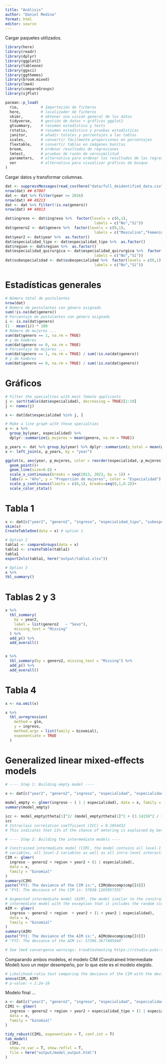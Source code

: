 ```yaml
---
title: "Análisis"
author: "Daniel Medina"
format: html
editor: source
---
```


Cargar paquetes utilizados.

```r
library(here)
library(readr)
library(dplyr)
library(ggplot2)
library(tableone)
library(ggsci)
library(ggthemes)
library(broom.mixed)
library(lme4)
library(compareGroups)
library(sjPlot)

pacman::p_load(
  rio,          # Importación de ficheros
  here,         # localizador de ficheros
  skimr,        # obtener una visión general de los datos
  tidyverse,    # gestión de datos + gráficos ggplot2 
  gtsummary,    # resumen estadístico y tests
  rstatix,      # resumen estadístico y pruebas estadísticas
  janitor,      # añadir totales y porcentajes a las tablas
  scales,       # convertir fácilmente proporciones en porcentajes  
  flextable,    # convertir tablas en imágenes bonitas
  broom,        # ordenar resultados de regresiones
  lmtest,       # pruebas de razón de verosimilitud
  parameters,   # alternativa para ordenar los resultados de las regresiones
  ver           # alternativa para visualizar gráficos de bosque
)
```

Cargar datos y transformar columnas.

```r
dat <- suppressMessages(read_csv(here("data/full_deidentified_data.csv")))
nrow(dat) ## 67007
dat <- dat %>% filter(year >= 2016)
nrow(dat) ## 49213
dat <- dat %>% filter(!is.na(genero))
nrow(dat) ## 48013

dat$ingreso <- dat$ingreso %>%  factor(levels = c(0,1),
                                        labels = c("No","Sí"))
dat$genero2 <- dat$genero %>%  factor(levels = c(0,1),
                                        labels = c("Masculino","Femenino"))
dat$year2 <- dat$year %>%  as.factor()
dat$especialidad_tipo <- dat$especialidad_tipo %>%  as.factor()
dat$region <- dat$region %>%  as.factor()
dat$especialidad_quirurgica <- dat$especialidad_quirurgica %>%  factor(levels = c(0,1),
                                        labels = c("No","Sí"))
dat$subespecialidad <- dat$subespecialidad %>%  factor(levels = c(0,1),
                                        labels = c("No","Sí"))
```


# Estadísticas generales

```r
# Número total de postulantes
nrow(dat)
# Número de postulantes con género asignado
sum(!is.na(dat$genero))
# Porcentaje de postulantes con género asignado
i <- is.na(dat$genero)
(1 - mean(i)) * 100
# Número de mujeres ...
sum(dat$genero == 1, na.rm = TRUE)
# y de hombres
sum(dat$genero == 0, na.rm = TRUE)
# Porcentaje de mujeres ...
sum(dat$genero == 1, na.rm = TRUE) / sum(!is.na(dat$genero))
# y de hombres
sum(dat$genero == 0, na.rm = TRUE) / sum(!is.na(dat$genero))
```

# Gráficos

```r
# Filter the specialties with most female applicants 
j <- sort(table(dat$especialidad), decreasing = TRUE)[1:10]
j <- names(j)

x <- dat[dat$especialidad %in% j, ]

# Make a line graph with those specialties
x <- x %>%
  group_by(year, especialidad) %>%
  dplyr::summarize(p_mujeres = mean(genero, na.rm = TRUE))

p_years <- dat %>% group_by(year) %>% dplyr::summarize(p_total = mean(genero, na.rm = TRUE))
x <- left_join(x, p_years, by = "year")

ggplot(x, aes(year, p_mujeres, color = reorder(especialidad,-p_mujeres))) +
  geom_point()+
  geom_line(size=0.6) +
  scale_x_continuous(breaks = seq(2013, 2023, by = 1)) +
  labs(x = "Año", y = "Proporción de mujeres", color = "Especialidad") +
  scale_y_continuous(limits = c(0,1), breaks=seq(0,1,0.2))+
  scale_color_stata()

```


# Tabla 1

```r
x <- dat[c("year2", "genero2", "ingreso", "especialidad_tipo", "subespecialidad", "region")]
skim(x)
CreateTableOne(data = x) # option 1

# Option 2
tabla1 <- compareGroups(data = x)
tabla1 <- createTable(tabla1)
tabla1  
export2xls(tabla1, here("output/tabla1.xlsx"))

# Option 3
x %>% 
tbl_summary()
```

# Tablas 2 y 3

```r
x %>% 
  tbl_summary(
    by = year2,
    label = list(genero2   ~ "Sexo"),                           
    missing_text = "Missing" 
  ) %>%
  add_p() %>%
  add_overall()


x %>% 
  tbl_summary(by = genero2, missing_text = "Missing") %>%
  add_p() %>%
  add_overall()
```

# Tabla 4

```r
x <- na.omit(x)

x %>%
  tbl_uvregression(
    method = glm,
    y = ingreso,
    method.args = list(family = binomial),
    exponentiate = TRUE
  )
```

# Generalized linear mixed-effects models

```r
# ---- Step 1: Building empty model ----

x <- dat[c("year2", "genero2", "ingreso", "especialidad", "especialidad_tipo", "region")]
   
model_empty <- glmer(ingreso ~ ( 1 | especialidad), data = x, family = "binomial")
summary(model_empty)

icc <- model_empty@theta[1]^2/ (model_empty@theta[1]^2 + (3.14159^2 / 3))
icc
# Intraclass correlation coefficient (ICC) = 0.1954432
# This indicates that 21% of the chance of emtering is explained by between-classroom differences 

# ---- Step 2: Building the intermediate models ----

# Constrained intermediate model (CIM), the model contains all level-1
# variables, all level-2 variables as well as all intra-level interactions
CIM <- glmer(
  ingreso ~ genero2 + region + year2 + (1 | especialidad),
  data = x,
  family = "binomial"
)
summary(CIM)
paste("FYI: The deviance of the CIM is:", CIM@devcomp$cmp[[8]])
# "FYI: The deviance of the CIM is: 57838.1265957355"

# Augmented intermediate model (AIM), the model similar to the constrained
# intermediate model with the exception that it includes the random slope term
AIM <- glmer(
  ingreso ~ genero2 + region  + year2 + (1 + year2 | especialidad),
  data = x,
  family = "binomial"
)
summary(AIM)
paste("FYI: The deviance of the AIM is:", AIM@devcomp$cmp[[8]])
# "FYI: The deviance of the AIM is: 57396.3677485944"

# See lme4 convergence warnings: troubleshooting https://rstudio-pubs-static.s3.amazonaws.com/33653_57fc7b8e5d484c909b615d8633c01d51.html
```

Comparando ambos modelos, el modelo CIM (Constrained Intermediate Model) tuvo un mejor desempeño, por lo que este es el modelo elegido.

```r
# Likelihood-ratio test comparing the deviance of the CIM with the deviance of the AIM.
anova(CIM, AIM)
# p-value: < 2.2e-16
```

Modelo final ...

```r
x <- dat[c("year2", "genero2", "ingreso", "especialidad", "especialidad_tipo", "region")]
CIM1 <- glmer(
  ingreso ~ genero2 + region + year2 + especialidad_tipo + (1 | especialidad),
  data = x,
  family = "binomial"
)

tidy_robust(CIM1, exponentiate = T, conf.int = T)
tab_model(
  CIM1,
  show.re.var = T, show.reflvl = T,
  file = here("output/model_output.html")
)
```












